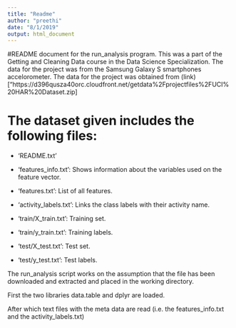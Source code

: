 ```yaml
---
title: "Readme"
author: "preethi"
date: "8/1/2019"
output: html_document
---
```


#README document for the run_analysis program. 
This was a part of the Getting and Cleaning Data course in the Data Science Specialization. 
The data for the project was from the Samsung Galaxy S smartphones accelorometer. 
The data for the project was obtained from (link) ["https://d396qusza40orc.cloudfront.net/getdata%2Fprojectfiles%2FUCI%20HAR%20Dataset.zip]

The dataset given includes the following files:
=========================================

- 'README.txt'

- 'features_info.txt': Shows information about the variables used on the feature vector.

- 'features.txt': List of all features.

- 'activity_labels.txt': Links the class labels with their activity name.

- 'train/X_train.txt': Training set.

- 'train/y_train.txt': Training labels.

- 'test/X_test.txt': Test set.

- 'test/y_test.txt': Test labels.


The run_analysis script works on the assumption that the file has been downloaded and extracted and placed in the working directory. 

First the two libraries data.table and dplyr are loaded. 

After which text files with the meta data are read (i.e. the features_info.txt and the activity_labels.txt) 


